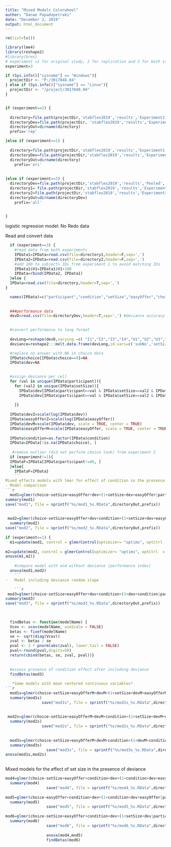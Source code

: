 ```yaml
---
title: "Mixed Models Colorwheel"
author: "Danae Papadopetraki"
date: "December 2, 2019"
output: html_document
---
```


```r
rm(list=ls())

library(lme4)
library(reshape2)
#library(brms)
# experiment =1 for original study, 2 for replication and 3 for both studies pooled
experiment=3

if (Sys.info()["sysname"] == "Windows"){
  projectDir <- "P:/3017048.04"
} else if (Sys.info()["sysname"] == "Linux"){
  projectDir <- "/project/3017048.04"
}


if (experiment==2) {
  
  directory=file.path(projectDir,'stabflex2019','results','Experiment2','COGED','choicesRNR.csv')
  directoryDev=file.path(projectDir, 'stabflex2019','results','Experiment2','Colorwheel','MedianAcc.csv')
  directoryOut=dirname(directory)
  prefix='rep'

}else if (experiment==1) {
  
  directory=file.path(projectDir,'stabflex2019','results','Experiment1','COGED','choicesRNR.csv')
  directoryDev=file.path(projectDir,'stabflex2019','results','Experiment1','Colorwheel','MedianAcc.csv')
  directoryOut=dirname(directory)
    prefix='ori'
  
  
}else if (experiment==3) {
  directoryDev=file.path(projectDir,'stabflex2019','results','Pooled','MedianAcc.csv')
  directory1= file.path(projectDir,'stabflex2019','results','Experiment1','COGED','choicesRNR.csv')
  directory2=file.path(projectDir,'stabflex2019','results','Experiment2','COGED','choicesRNR.csv')
  directoryOut=dirname(directoryDev)
    prefix='all'

  
}
```
################## logistic regression model: No Redo data
Read and convert data
```r
  if (experiment==3) {
    #read data from both experiments
    IPData1=IPData=read.csv(file=directory1,header=F,sep=',')
    IPData2=IPData=read.csv(file=directory2,header=F,sep=',')
    #add 100 to subjects IDs from experiment 1 to avoid matching IDs
    IPData1$V1=IPData1$V1+100
    IPData=rbind(IPData2, IPData1)
  }else {
  IPData=read.csv(file=directory,header=T,sep=',')
}

  names(IPData)=c("participant","condition","setSize","easyOffer","choice","rt","block","button")
  
  
  ###performance data
  devD=read.csv(file=directoryDev,header=T,sep=',') #deviance accuracy

  
  #convert performance to long format
  
  devLong=reshape(devD,varying =c( "I1","I2","I3","I4","U1","U2","U3","U4"),direction = "long",idvar = "subNo",timevar="setSize",sep="")
  deviance=reshape2:::melt.data.frame(devLong,id.vars=c('subNo','setSize'),value.name="deviance",variable.name="condition",measure.vars=c("I","U"))

  #replace no answer with NA in choice data
  IPData$choice[IPData$choice==9]=NA
  IPData$dev=NA

  
  #assign deviance per cell 
  for (val in unique(IPData$participant)){
    for (val2 in unique(IPData$setSize)){
      IPData$dev[IPData$participant==val & IPData$setSize==val2 & IPData$condition==0]=deviance$deviance[deviance$subNo==val & deviance$condition=="I" & deviance$setSize==val2 ]
      IPData$dev[IPData$participant==val & IPData$setSize==val2 & IPData$condition==2]=deviance$deviance[deviance$subNo==val & deviance$condition=="U" & deviance$setSize==val2 ]
      
    }}
  
  IPData$devZ=scale(log(IPData$dev))
  IPData$easyOfferZ=scale(log(IPData$easyOffer))
  IPData$devM=scale(IPData$dev, scale = TRUE, center = TRUE)
  IPData$easyOfferM=scale(IPData$easyOffer, scale = TRUE, center = TRUE)
  
  IPData$condition=as.factor(IPData$condition)
  IPData=IPData[!is.na(IPData$choice), ]
 
   #remove outlier (did not perform choice task) from experiment 2
  if (experiment!=1){
  IPDataF=IPData[IPData$participant!=46, ]
  }else{ 
    IPDataF=IPData}
    ```
Mixed effects models with lmer for effect of condition in the presence of deviance
- Model comparison
```r
 
  mod1=glmer(choice~setSize+easyOffer+dev+(1+setSize+dev+easyOffer|participant),data=IPDataF,family=binomial,control = glmerControl(optimizer =c( "bobyqa"), optCtrl = list(maxfun=1e+9)))
summary(mod1)
save("mod1", file = sprintf("%s/mod1_%s.RData",directoryOut,prefix))
             
                       
 mod2=glmer(choice~setSize+easyOffer+dev+condition+(1+setSize+dev+easyOffer|participant),data=IPDataF,family=binomial,control = glmerControl(optimizer =c( "bobyqa"), optCtrl = list(maxfun=1e+9)))
  summary(mod2)
save("mod2", file = sprintf("%s/mod2_%s.RData",directoryOut,prefix))
  
if (experiment==1) {   
  m1=update(mod1, control = glmerControl(optimizer= "optimx", optCtrl  = list(method="nlminb"))) 
  
m2=update(mod2, control = glmerControl(optimizer= "optimx", optCtrl  = list(method="nlminb")))
anova(m1,m2)}
             
    #compare model with and without deviance (performance index)
  anova(mod1,mod2)    
    ```
-   Model including deviance random slope

    ```r
 mod3=glmer(choice~setSize+easyOffer+dev+condition+(1+dev+condition|participant),data=IPDataF,family=binomial,control = glmerControl(optimizer =c( "bobyqa"), optCtrl = list(maxfun=1e+9)))
summary(mod3)
save("mod3", file = sprintf("%s/mod3_%s.RData",directoryOut,prefix))

  
                                 
  findBetas <- function(modelName) {
  Vcov <- vcov(modelName, useScale = FALSE)
  betas <- fixef(modelName)
  se <- sqrt(diag(Vcov))
  zval <- betas / se
  pval <- 2 * pnorm(abs(zval), lower.tail = FALSE)
  pval<-round(pval,digits=50)
  return(cbind(betas, se, zval, pval))}
  
  
  #assess presence of condition effect after including deviance
  findBetas(mod3)
    ```
   *Same models with mean centered continuous variables*
```r
  mod1s=glmer(choice~setSize+easyOfferM+devM+(1+setSize+devM+easyOfferM|participant),data=IPDataF,family=binomial,control = glmerControl(optimizer =c( "bobyqa"), optCtrl = list(maxfun=1e+9)))
  summary(mod1s)
                save("mod1s", file = sprintf("%s/mod1s_%s.RData",directoryOut,prefix))
                
                       
 mod2s=glmer(choice~setSize+easyOfferM+devM+condition+(1+setSize+devM+easyOfferM|participant),data=IPDataF,family=binomial,control = glmerControl(optimizer =c( "bobyqa"), optCtrl = list(maxfun=1e+9)))
  summary(mod2s)
                save("mod2s", file = sprintf("%s/mod2s_%s.RData",directoryOut,prefix))
                
                                
  mod3s=glmer(choice~setSize+easyOfferM+devM+condition+(1+devM+condition|participant),data=IPDataF,family=binomial,control = glmerControl(optimizer =c( "bobyqa"), optCtrl = list(maxfun=1e+9)))
  summary(mod3s)
                  save("mod3s", file = sprintf("%s/mod3s_%s.RData",directoryOut,prefix))
anova(mod1s,mod2s)
  
```
      
 Mixed models for the effect of set size in the presence of deviance
```r
mod4=glmer(choice~setSize+easyOffer+condition+dev+(1+condition+dev+easyOffer|participant),data=IPDataF,family=binomial,control = glmerControl(optimizer =c( "bobyqa"), optCtrl = list(maxfun=1e+9)))
  summary(mod4)
                  save("mod4", file = sprintf("%s/mod4_%s.RData",directoryOut,prefix))
                  
mod5=glmer(choice~easyOffer+condition+dev+(1+condition+dev+easyOffer|participant),data=IPDataF,family=binomial,control = glmerControl(optimizer =c( "bobyqa"), optCtrl = list(maxfun=1e+9)))
  summary(mod5)
                  save("mod5", file = sprintf("%s/mod5_%s.RData",directoryOut,prefix))
                  
mod6=glmer(choice~setSize+easyOffer+condition+dev+(1+setSize+dev|participant),data=IPDataF,family=binomial,control = glmerControl(optimizer =c( "bobyqa"), optCtrl = list(maxfun=1e+9)))
  summary(mod6)
                  save("mod6", file = sprintf("%s/mod6_%s.RData",directoryOut,prefix))         
                  
                  anova(mod4,mod5)
                  findBetas(mod6)

```


